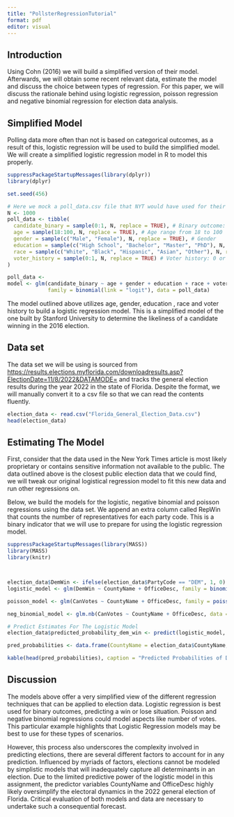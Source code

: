 ```yaml
---
title: "PollsterRegressionTutorial"
format: pdf
editor: visual
---
```


## Introduction

Using Cohn (2016) we will build a simplified version of their model. Afterwards, we will obtain some recent relevant data, estimate the model and discuss the choice between types of regression. For this paper, we will discuss the rationale behind using logistic regression, poisson regression and negative binomial regression for election data analysis.

## Simplified Model

Polling data more often than not is based on categorical outcomes, as a result of this, logistic regression will be used to build the simplified model. We will create a simplified logistic regression model in R to model this properly.

```r
suppressPackageStartupMessages(library(dplyr))
library(dplyr)

set.seed(456)

# Here we mock a poll_data.csv file that NYT would have used for their logistic regression model
N <- 1000
poll_data <- tibble(
  candidate_binary = sample(0:1, N, replace = TRUE), # Binary outcome: 0 or 1
  age = sample(18:100, N, replace = TRUE), # Age range from 18 to 100
  gender = sample(c("Male", "Female"), N, replace = TRUE), # Gender
  education = sample(c("High School", "Bachelor", "Master", "PhD"), N, replace = TRUE), # Education levels
  race = sample(c("White", "Black", "Hispanic", "Asian", "Other"), N, replace = TRUE), # Race
  voter_history = sample(0:1, N, replace = TRUE) # Voter history: 0 or 1
)

poll_data <- 
model <- glm(candidate_binary ~ age + gender + education + race + voter_history,
             family = binomial(link = "logit"), data = poll_data)
```

The model outlined above utilizes age, gender, education , race and voter history to build a logistic regression model. This is a simplified model of the one built by Stanford University to determine the likeliness of a candidate winning in the 2016 election.

## Data set

The data set we will be using is sourced from <https://results.elections.myflorida.com/downloadresults.asp?ElectionDate=11/8/2022&DATAMODE=> and tracks the general election results during the year 2022 in the state of Florida. Despite the format, we will manually convert it to a csv file so that we can read the contents fluently.

```r
election_data <- read.csv("Florida_General_Election_Data.csv")
head(election_data)
```

## Estimating The Model

First, consider that the data used in the New York Times article is most likely proprietary or contains sensitive information not available to the public. The data outlined above is the closest public election data that we could find, we will tweak our original logistical regression model to fit this new data and run other regressions on.

Below, we build the models for the logistic, negative binomial and poisson regressions using the data set. We append an extra column called RepWin that counts the number of representatives for each party code. This is a binary indicator that we will use to prepare for using the logistic regression model.

```r

suppressPackageStartupMessages(library(MASS))
library(MASS)
library(knitr)



election_data$DemWin <- ifelse(election_data$PartyCode == "DEM", 1, 0)
logistic_model <- glm(DemWin ~ CountyName + OfficeDesc, family = binomial(link = "logit"), data = election_data)

poisson_model <- glm(CanVotes ~ CountyName + OfficeDesc, family = poisson(link = "log"), data = election_data)

neg_binomial_model <- glm.nb(CanVotes ~ CountyName + OfficeDesc, data = election_data)

# Predict Estimates For The Logistic Model
election_data$predicted_probability_dem_win <- predict(logistic_model, newdata = election_data, type = "response")

pred_probabilities <- data.frame(CountyName = election_data$CountyName, PredictedProbabilityDemWin = election_data$predicted_probability_dem_win)

kable(head(pred_probabilities), caption = "Predicted Probabilities of Democratic Winning by County")
```

## Discussion

The models above offer a very simplified view of the different regression techniques that can be applied to election data. Logistic regression is best used for binary outcomes, predicting a win or lose situation. Poisson and negative binomial regressions could model aspects like number of votes. This particular example highlights that Logistic Regression models may be best to use for these types of scenarios.

However, this process also underscores the complexity involved in predicting elections, there are several different factors to account for in any prediction. Influenced by myriads of factors, elections cannot be modeled by simplistic models that will inadequately capture all determinants in an election. Due to the limited predictive power of the logistic model in this assignment, the predictor variables CountyName and OfficeDesc highly likely oversimplify the electoral dynamics in the 2022 general election of Florida. Critical evaluation of both models and data are necessary to undertake such a consequential forecast.
